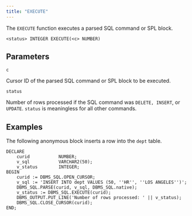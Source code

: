 ```yaml
---
title: "EXECUTE"
---
```


The `EXECUTE` function executes a parsed SQL command or SPL block.

```text
<status> INTEGER EXECUTE(<c> NUMBER)
```

## Parameters

`c`

 Cursor ID of the parsed SQL command or SPL block to be executed.

`status`

 Number of rows processed if the SQL command was `DELETE, INSERT`, or `UPDATE`. `status` is meaningless for all other commands.

## Examples

The following anonymous block inserts a row into the `dept` table.

```text
DECLARE
    curid           NUMBER;
    v_sql           VARCHAR2(50);
    v_status        INTEGER;
BEGIN
    curid := DBMS_SQL.OPEN_CURSOR;
    v_sql := 'INSERT INTO dept VALUES (50, ''HR'', ''LOS ANGELES'')';
    DBMS_SQL.PARSE(curid, v_sql, DBMS_SQL.native);
    v_status := DBMS_SQL.EXECUTE(curid);
    DBMS_OUTPUT.PUT_LINE('Number of rows processed: ' || v_status);
    DBMS_SQL.CLOSE_CURSOR(curid);
END;
```
